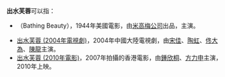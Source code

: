'''出水芙蓉'''可以指：
* {{Link-en|出水芙蓉 (1944年電影)|Bathing Beauty}}（Bathing Beauty），1944年美國電影，由[[米高梅公司|米高梅公司]]出品，{{Link-en|埃斯特·威廉斯|Esther Williams}}主演。
* [[出水芙蓉_(2004年電視劇)|出水芙蓉 (2004年電視劇)]]，2004年中國大陸電視劇，由[[宋佳|宋佳]]、[[陶虹|陶虹]]、[[佟大為|佟大為]]、[[陳龍|陳龍]]主演。
* [[出水芙蓉_(2010年電影)|出水芙蓉 (2010年電影)]]，2007年拍攝的香港電影，由[[鍾欣桐|鍾欣桐]]、[[方力申|方力申]]主演，2010年上映。

{{disambig|Cat=四字作品消歧义|C出}}